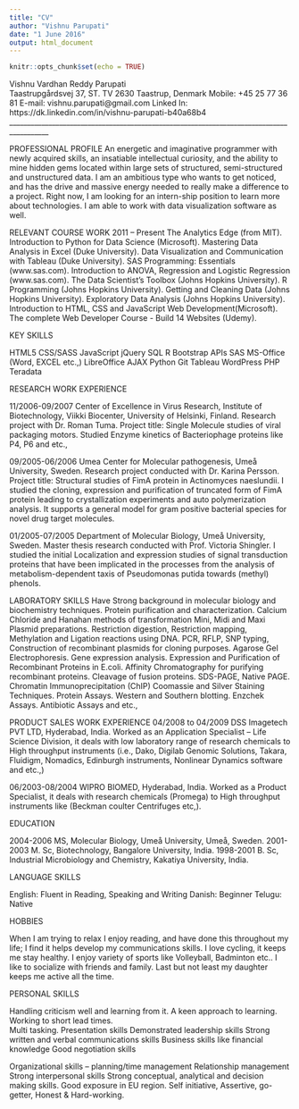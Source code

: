 ```yaml
---
title: "CV"
author: "Vishnu Parupati"
date: "1 June 2016"
output: html_document
---
```


```r
knitr::opts_chunk$set(echo = TRUE)
```

Vishnu Vardhan Reddy Parupati							
Taastrupgårdsvej 37, ST. TV
2630 Taastrup, Denmark
Mobile: +45 25 77 36 81
E-mail: vishnu.parupati@gmail.com
Linked In: https://dk.linkedin.com/in/vishnu-parupati-b40a68b4
_________________________________________________________________________________________

PROFESSIONAL PROFILE 
An energetic and imaginative programmer with newly acquired skills, an insatiable intellectual curiosity, and the ability to mine hidden gems located within large sets of structured, semi-structured and unstructured data. I am an ambitious type who wants to get noticed, and has the drive and massive energy needed to really make a difference to a project. Right now, I am looking for an intern-ship position to learn more about technologies.  I am able to work with data visualization software as well. 

RELEVANT COURSE WORK 
2011 – Present			The Analytics Edge  (from MIT).				
				Introduction to Python for Data Science (Microsoft).
				Mastering Data Analysis in Excel (Duke University).
				Data Visualization and Communication with Tableau (Duke University).
				SAS Programming: Essentials (www.sas.com).
				Introduction to ANOVA, Regression and Logistic Regression (www.sas.com).
				The Data Scientist’s Toolbox (Johns Hopkins University).
				R Programming (Johns Hopkins University).
				Getting and Cleaning Data (Johns Hopkins University).
				Exploratory Data Analysis  (Johns Hopkins University).
				 Introduction to HTML, CSS and JavaScript Web Development(Microsoft).
				The complete Web Developer Course  -  Build 14 Websites (Udemy).
				
KEY SKILLS

HTML5
CSS/SASS
JavaScript
jQuery
SQL
R
Bootstrap
APIs
SAS
MS-Office (Word, EXCEL etc.,)
LibreOffice 
AJAX
Python
Git
Tableau
WordPress
PHP
Teradata





RESEARCH WORK EXPERIENCE

11/2006-09/2007	Center of Excellence in Virus Research, Institute of Biotechnology, Viikki Biocenter, 			University of Helsinki, Finland.
			Research project with Dr. Roman Tuma.
			Project title: Single Molecule studies of viral packaging motors.
			Studied Enzyme kinetics of Bacteriophage proteins like P4, P6 and etc.,

09/2005-06/2006	Umea Center for Molecular pathogenesis, Umeå University, Sweden.
			Research project conducted with Dr. Karina Persson.
			Project title: Structural studies of FimA protein in Actinomyces naeslundii.
			I studied the cloning, expression and purification of truncated form of FimA protein 			leading to crystallization experiments and auto polymerization analysis. It supports a 			general model for gram positive bacterial species for novel drug target molecules.

01/2005-07/2005	Department of Molecular Biology, Umeå University, Sweden.
			Master thesis research conducted with Prof. Victoria Shingler.
			I studied the initial Localization and expression studies of signal transduction proteins 			that have been implicated in the processes from the analysis of metabolism-dependent 			taxis of Pseudomonas putida towards (methyl) phenols. 
			
LABORATORY SKILLS
Have Strong background in molecular biology and biochemistry techniques.
Protein purification and characterization.
Calcium Chloride and Hanahan methods of transformation
Mini, Midi and Maxi Plasmid preparations.
Restriction digestion, Restriction mapping, Methylation and Ligation reactions using DNA.
PCR, RFLP, SNP typing, Construction of recombinant plasmids for cloning purposes.
Agarose Gel Electrophoresis.
Gene expression analysis.
Expression and Purification of Recombinant Proteins in E.coli.
Affinity Chromatography for purifying recombinant proteins.
Cleavage of fusion proteins.
SDS-PAGE, Native PAGE.
Chromatin Immunoprecipitation (ChIP)
Coomassie and Silver Staining Techniques.
Protein Assays.
Western and Southern blotting.
Enzchek Assays.
Antibiotic Assays and etc.,

PRODUCT SALES WORK EXPERIENCE
04/2008 to 04/2009		DSS Imagetech PVT LTD, Hyderabad, India.
				Worked as an Application Specialist – Life Science Division, it deals with low 				laboratory range of research chemicals to High throughput instruments 					(i.e., Dako, Digilab Genomic Solutions, Takara, Fluidigm, Nomadics, Edinburgh 				instruments, Nonlinear Dynamics software and etc.,)




06/2003-08/2004		WIPRO BIOMED, Hyderabad, India.
				Worked as a Product Specialist, it deals with research chemicals (Promega) to 				High throughput instruments like (Beckman coulter Centrifuges etc,). 

EDUCATION

2004-2006		MS, Molecular Biology, Umeå University, Umeå, Sweden.
2001-2003		M. Sc, Biotechnology, Bangalore University, India.
1998-2001		B. Sc, Industrial Microbiology and Chemistry, Kakatiya University, India.

LANGUAGE SKILLS

English:  Fluent in Reading, Speaking and Writing
Danish:  Beginner
Telugu: Native 

HOBBIES 

When I am trying to relax I enjoy reading, and have done this throughout my life; I find it helps develop my communications skills. I love cycling, it keeps me stay healthy. I enjoy variety of sports like Volleyball, Badminton etc.. I like to socialize with friends and family. Last but not least my daughter keeps me active all the time.


PERSONAL SKILLS

Handling criticism well and learning from it. 
A keen approach to learning. 
Working to short lead times.  
Multi tasking.
Presentation skills
Demonstrated leadership skills
Strong written and verbal communications skills
Business skills like financial knowledge
Good negotiation skills

Organizational skills – planning/time management
Relationship management
Strong interpersonal skills
Strong conceptual, analytical and decision making skills.
Good exposure in EU region.
Self initiative, Assertive, go-getter, Honest & Hard-working.